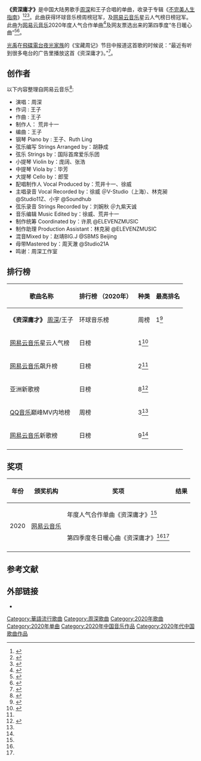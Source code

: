 {{Infobox song
| name       = 资深庸才
| cover      = 
| type       = [[单曲|单曲]]
| artist     = [[周深|周深]]
| album      = 
| released   = {{Start date|2020|11|5}}
| format     =
* [[数位音乐下载|数字下载]]
| recorded   = 
| studio     = 
| venue      = 
| genre      = [[华语流行音乐|流行]]
| length     = {{Duration|m=4|s=06}}
| label      = 
| writer     = 王子
| lyricist   = 
| composer   = 
| arranger   = 王子
| producer   = [[荒井十一|荒井十一]]
| chronology = [[周深|周深]]
| prev_title = [[幸福里_(歌曲)|幸福里]]
| prev_year  = 2020
| next_title = [[画绢_(歌曲)|画绢]]
| next_year  = 2020
| misc       = {{Extra chronology
 | artist     = 周深非OST
 | type       = 单曲
 | prev_title = [[情不由衷|情不由衷]]
 | prev_year  = 2020
 | title      = 资深庸才
 | year       = 2020
 | next_title = [[画绢_(歌曲)|画绢]]
 | next_year  = 2020
}}
}}

'''《资深庸才》'''是中国大陆男歌手[[周深|周深]]和王子合唱的单曲，收录于专辑《[[不完美人生指南|不完美人生指南]]》<ref>{{cite web |title=联合24位歌手对抗焦虑，网易云音乐想做什么？ |url=http://ent.ynet.com/2020/11/06/2967762t1254.html |website=北青网娱乐 |accessdate=2020-11-06 |archive-date=2021-08-26 |archive-url=https://web.archive.org/web/20210826231348/http://ent.ynet.com/2020/11/06/2967762t1254.html |dead-url=no }}</ref><ref>{{cite web |title=《不完美人生指南》金牌班底制作全新音乐创作 十一音乐年度限定企划上线 |url=https://ent.tom.com/202011/1449151152.html |website=tom.com |accessdate=2020-11-07}}</ref><ref>{{cite web |title=鉴证科 《不完美人生指南》确实不完美 |url=http://ent.ycwb.com/2020-11/07/content_1270413.htm |website=金羊网 |publisher=羊城晚报 |accessdate=2020-11-07}}</ref>。此曲获得环球音乐榜周榜冠军，及[[网易云音乐|网易云音乐]]星云人气榜日榜冠军。此曲为[[网易云音乐|网易云音乐]]2020年度人气合作单曲<ref name="yearly">{{cite web |title=网易云音乐#2020年度音乐榜单# |url=https://weibo.com/1721030997/JzCISfasF |website=微博 |publisher=网易云音乐 |accessdate=2020-12-22 |archive-date=2022-01-18 |archive-url=https://web.archive.org/web/20220118190511/https://weibo.com/1721030997/JzCISfasF |dead-url=no }}</ref>及网友票选出来的第四季度“冬日暖心曲”<ref  name="quarterly1">{{cite web |title=选出你的冬日暖心曲 |url=https://music.163.com/m/at/5fc70abc4f61d52ff741e81f |website=网易云音乐 |accessdate=2020-12-26 |archive-date=2020-12-03 |archive-url=https://web.archive.org/web/20201203230130/https://music.163.com/m/at/5fc70abc4f61d52ff741e81f |dead-url=no }}</ref><ref name="quarterly2">{{cite web |author1=看你飞远去 |title=周深《资深庸才》获得“冬日暖心歌曲”奖，学会接受不完美的自己 |url=https://new.qq.com/rain/a/20201208a0feny00 |website=腾讯网企鹅号 |accessdate=2020-12-08}}</ref>。

[[光禹|光禹]]在[[飛碟電台|飛碟電台]][[夜光家族|夜光家族]]的《宝藏周记》节目中报道这首歌的时候说：“最近有听到很多电台的广告里播放这首《资深庸才》。”<ref>{{Cite episode |title=第23期 |episodelink= |series=宝藏周记 |serieslink= |credits=光禹 |network=飞碟电台 |station=夜光家族 |date=2020-12-09 |season= |seriesno= |number= |minutes= |quote= |language=}}</ref>。
<!--<ref>{{cite web |title=【周深丨2020.12.09 飞碟电台·夜光家族《宝藏周记》第23期】 |url=https://m.weibo.cn/status/4580349903113879 |website=周深资讯站的微博 |publisher=飞碟电台 |accessdate=2020-12-09}}</ref>
-->

==创作者==
以下内容整理自网易云音乐<ref>{{cite web |title=资深庸才 |url=https://music.163.com/#/song?id=1492318633 |website=网易云音乐 |accessdate=2020-12-23 |archive-date=2018-10-18 |archive-url=https://web.archive.org/web/20181018134211/https://music.163.com/#/song?id=1492318633 |dead-url=no }}</ref>:

{{Div col}}
*演唱：周深
*作词 : 王子
*作曲 : 王子
*制作人： 荒井十一
*编曲：王子
*钢琴 Piano by : 王子、Ruth Ling
*弦乐编写 Strings Arranged by：胡静成
*弦乐 Strings by：国际首席爱乐乐团
*小提琴 Violin by：庞阔、张浩
*中提琴 Viola by：毕芳
*大提琴 Cello by：郎莹
*配唱制作人 Vocal Produced by：荒井十一、徐威
*主唱录音 Vocal Recorded by：徐威 ＠V-Studio（上海）、林克昶 @Studio11Z、小宇 @Soundhub
*弦乐录音 Strings Recorded by：刘婉秋 ＠九紫天诚
*音乐编辑 Music Edited by：徐威、荒井十一
*制作统筹 Coordinated by：许夙 @ELEVENZMUSIC
*制作助理 Production Assistant：林克昶 @ELEVENZMUSIC
*混音Mixed by：赵靖BIG.J @SBMS Beijing
*母带Mastered by：周天澈 @Studio21A
*鸣谢：周深工作室
{{div col end}}

== 排行榜 ==
{| class="wikitable plainrowheaders sortable" style="text-align:center"
|-
! scope="col"| 歌曲名称
! scope="col"| 排行榜
（2020年）
! scope="col"| 种类
! scope="col"| 最高排名
|-
|rowspan = '6'|'''《资深庸才》'''
[[周深|周深]]/王子
! scope="row"| 环球音乐榜
|周榜
|1<ref>{{cite web |title=【11月16日】 |url=https://weibo.com/7368369618/Judsa8nBY |website=微博 |publisher=周深数据播报站 |accessdate=2020-11-16}}</ref>
|-
! scope="row"| [[网易云音乐|网易云音乐]]星云人气榜
|日榜
|1<ref name="data1115">{{cite web |title=【《资深庸才》新歌特报】 |url=https://weibo.com/7368369618/Ju0RQl1Zr |website=微博 |publisher=周深数据播报站 |accessdate=2020-11-15}}</ref>
|-
! scope="row"| [[网易云音乐|网易云音乐]]飙升榜
|日榜
|2<ref name="data1115"/>
|-
! scope="row"|亚洲新歌榜
|日榜
|8<ref>{{cite web |url=https://pop.weibo.com/#data_daytop,datelist_2020-11-06 |script-title=亚洲新歌榜第704期：2020.11.05 |work=亚洲新歌榜 |accessdate= |language=zh-cn |deadurl=yes |archiveurl=https://archive.today/20210122233707/https://pop.weibo.com/%23data_daytop,datelist_2020-11-06#data_daytop,datelist_2020-11-06 |archivedate=2021-01-22 }}</ref>
|-
! scope="row"| [[QQ音乐|QQ音乐]]巅峰MV内地榜
|周榜
|3<ref name="data1115"/>
|-
! scope="row"| [[网易云音乐|网易云音乐]]新歌榜
|日榜
|9<ref name="data1115"/>
|-
|}

== 奖项 ==
{| class="wikitable sortable"
|-
!年份
!颁奖机构
!奖项
!结果
|-
|rowspan="2"|2020
|rowspan="2"|[[网易云音乐|网易云音乐]]
|年度人气合作单曲《资深庸才》<ref name="yearly"/>
|{{won}}
|-
|第四季度冬日暖心曲《资深庸才》<ref name="quarterly1"/><ref name="quarterly2"/>
|{{won}}
|-
|}

==参考文献==
{{Reflist|25em}}

==外部链接==
*{{YouTube|6GZSQlJLEWM|音频}}

{{周深}}

[[Category:華語流行歌曲|Category:華語流行歌曲]]
[[Category:周深歌曲|Category:周深歌曲]]
[[Category:2020年歌曲|Category:2020年歌曲]]
[[Category:2020年单曲|Category:2020年单曲]]
[[Category:2020年中国音乐作品|Category:2020年中国音乐作品]]
[[Category:2020年代中国歌曲作品|Category:2020年代中国歌曲作品]]